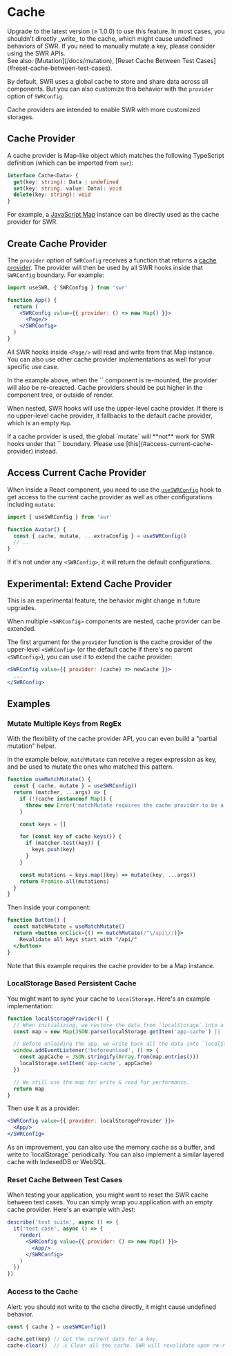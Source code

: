 
# Cache

<Callout>
  Upgrade to the latest version (≥ 1.0.0) to use this feature.
</Callout>

<Callout emoji="⚠️">
  In most cases, you shouldn't directly _write_ to the cache, which might cause undefined behaviors of SWR. If you need to manually mutate a key, please consider using the SWR APIs.<br/>
  See also: [Mutation](/docs/mutation), [Reset Cache Between Test Cases](#reset-cache-between-test-cases).
</Callout>

By default, SWR uses a global cache to store and share data across all components. But you can also customize this behavior with the `provider` option of `SWRConfig`.

Cache providers are intended to enable SWR with more customized storages.

## Cache Provider

A cache provider is Map-like object which matches the following TypeScript definition (which can be imported from `swr`):

```typescript
interface Cache<Data> {
  get(key: string): Data | undefined
  set(key: string, value: Data): void
  delete(key: string): void
}
```

For example, a [JavaScript Map](https://developer.mozilla.org/en-US/docs/Web/JavaScript/Reference/Global_Objects/Map) instance can be directly used as the cache provider for SWR.

## Create Cache Provider

The `provider` option of `SWRConfig` receives a function that returns a [cache provider](#cache-provider). The provider will then be used by all SWR hooks inside that `SWRConfig` boundary. For example:

```jsx
import useSWR, { SWRConfig } from 'swr'

function App() {
  return (
    <SWRConfig value={{ provider: () => new Map() }}>
      <Page/>
    </SWRConfig>
  )
}
```

All SWR hooks inside `<Page/>` will read and write from that Map instance. You can also use other cache provider implementations as well for your specific use case.

<Callout>
  In the example above, when the `<App/>` component is re-mounted, the provider will also be re-creacted. Cache providers should be put higher in the component tree, or outside of render.
</Callout>


<div className="my-8">
  <Cache/>
</div>

When nested, SWR hooks will use the upper-level cache provider. If there is no upper-level cache provider, it fallbacks to the default cache provider, which is an empty `Map`.

<Callout emoji="⚠️">
   If a cache provider is used, the global `mutate` will **not** work for SWR hooks under that `<SWRConfig>` boundary. Please use [this](#access-current-cache-provider) instead. 
</Callout>

## Access Current Cache Provider

When inside a React component, you need to use the [`useSWRConfig`](/docs/global-configuration#access-to-global-configurations) hook to get access to the current cache provider as well as other configurations including `mutate`:

```jsx
import { useSWRConfig } from 'swr'

function Avatar() {
  const { cache, mutate, ...extraConfig } = useSWRConfig()
  // ...
}
```

If it's not under any `<SWRConfig>`, it will return the default configurations.

## Experimental: Extend Cache Provider

<Callout emoji="🧪">
   This is an experimental feature, the behavior might change in future upgrades.
</Callout>

When multiple `<SWRConfig>` components are nested, cache provider can be extended.

The first argument for the `provider` function is the cache provider of the upper-level `<SWRConfig>` (or the default cache if there's no parent `<SWRConfig>`), you can use it to extend the cache provider:

```jsx
<SWRConfig value={{ provider: (cache) => newCache }}>
  ...
</SWRConfig>
```

## Examples

### Mutate Multiple Keys from RegEx

With the flexibility of the cache provider API, you can even build a "partial mutation" helper.

In the example below, `matchMutate` can receive a regex expression as key, and be used to mutate the ones who matched this pattern.

```js
function useMatchMutate() {
  const { cache, mutate } = useSWRConfig()
  return (matcher, ...args) => {
    if (!(cache instanceof Map)) {
      throw new Error('matchMutate requires the cache provider to be a Map instance')
    }

    const keys = []

    for (const key of cache.keys()) {
      if (matcher.test(key)) {
        keys.push(key)
      }
    }

    const mutations = keys.map((key) => mutate(key, ...args))
    return Promise.all(mutations)
  }
}
```

Then inside your component:

```jsx
function Button() {
  const matchMutate = useMatchMutate()
  return <button onClick={() => matchMutate(/^\/api\//)}>
    Revalidate all keys start with "/api/"
  </button>
}
```

<Callout>
  Note that this example requires the cache provider to be a Map instance.
</Callout>

### LocalStorage Based Persistent Cache

You might want to sync your cache to `localStorage`. Here's an example implementation:

```jsx
function localStorageProvider() {
  // When initializing, we restore the data from `localStorage` into a map.
  const map = new Map(JSON.parse(localStorage.getItem('app-cache') || '[]'))

  // Before unloading the app, we write back all the data into `localStorage`.
  window.addEventListener('beforeunload', () => {
    const appCache = JSON.stringify(Array.from(map.entries()))
    localStorage.setItem('app-cache', appCache)
  })

  // We still use the map for write & read for performance.
  return map
}
```

Then use it as a provider:

```jsx
<SWRConfig value={{ provider: localStorageProvider }}>
  <App/>
</SWRConfig>
```

<Callout>
  As an improvement, you can also use the memory cache as a buffer, and write to `localStorage` periodically. You can also implement a similar layered cache with IndexedDB or WebSQL.
</Callout>

### Reset Cache Between Test Cases

When testing your application, you might want to reset the SWR cache between test cases. You can simply wrap you application with an empty cache provider. Here's an example with Jest:

```jsx
describe('test suite', async () => {
  it('test case', async () => {
    render(
      <SWRConfig value={{ provider: () => new Map() }}>
        <App/>
      </SWRConfig>
    )
  })
})
```

### Access to the Cache

Alert: you should not write to the cache directly, it might cause undefined behavior.

```jsx
const { cache } = useSWRConfig()

cache.get(key) // Get the current data for a key.
cache.clear()  // ⚠️ Clear all the cache. SWR will revalidate upon re-render.
```
